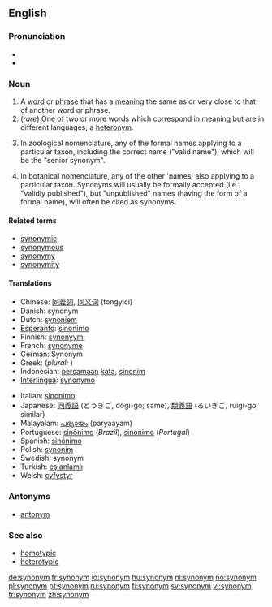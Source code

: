 {{wikipedia}}
==English==

===Pronunciation===
*{{IPA|/ˈsɪnənɪm/}}
*{{audio|en-us-synonym.ogg|Audio (US)}}

===Noun===
{{en-noun}}

# A [[word]] or [[phrase]] that has a [[meaning]] the same as or very close to that of another word or phrase. <!-- encyclopedic info snipped: A given word may have between [[zero]] and multiple synonyms. The opposite (or antonym) of a synonym is an [[antonym]].-->
# (''rare'') One of two or more words which correspond in meaning but are in different languages; a [[heteronym]].
#{{zoology}} In zoological nomenclature, any of the formal names applying to a particular taxon, including the correct name ("valid name"), which will be the "senior synonym". 
#{{botany}} In botanical nomenclature, any of the other 'names' also applying to a particular taxon. Synonyms will usually be formally accepted (i.e. "validly published"), but "unpublished" names (having the form of a formal name), will often be cited as synonyms.

====Related terms====
*[[synonymic]]
*[[synonymous]]
*[[synonymy]]
*[[synonymity]]

====Translations====
{{top}}
*Chinese: [[同義詞]], [[同义词]] (tongyici)
*Danish: synonym
*Dutch: [[synoniem]] {{n}}
*[[Esperanto]]: [[sinonimo]]
*Finnish: [[synonyymi]]
*French: [[synonyme]] {{m}}
*German: Synonym
*Greek: '''{{Polytonic|συνώνυμον}}'''  (''plural:'' '''{{Polytonic|συνώνυμα}}''')
*Indonesian: [[sama|persamaan]] [[kata]], [[sinonim]]
*[[Interlingua]]: [[synonymo]]
{{mid}}
*Italian: [[sinonimo]] {{m}}
*Japanese: [[同義語]] (どうぎご, dôgi-go; same), [[類義語]] (るいぎご, ruigi-go; similar)
*Malayalam: [[പര്യായം]] (paryaayam)
*Portuguese: [[sinônimo]] (''Brazil''), [[sinónimo]] (''Portugal'')
*Spanish: [[sinónimo]] {{m}}
*Polish: [[synonim]] {{m}}
*Swedish: synonym
*Turkish: [[eş anlamlı]]
*Welsh: [[cyfystyr]]
{{bottom}}

===Antonyms===
*[[antonym]]

===See also===
*[[homotypic]]
*[[heterotypic]]

[[de:synonym]]
[[fr:synonym]]
[[io:synonym]]
[[hu:synonym]]
[[nl:synonym]]
[[no:synonym]]
[[pl:synonym]]
[[pt:synonym]]
[[ru:synonym]]
[[fi:synonym]]
[[sv:synonym]]
[[vi:synonym]]
[[tr:synonym]]
[[zh:synonym]]